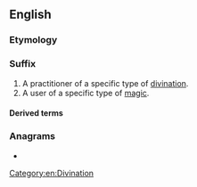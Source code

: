 {{also|máncer}}
==English==

===Etymology===
{{suffix|en|-mancy|er|id2=agent noun}}

===Suffix===
{{en-suffix}}

# A practitioner of a specific type of [[divination]].
# A user of a specific type of [[magic]].

====Derived terms====
{{suffixsee|en}}

===Anagrams===
* {{anagrams|en|a=acemnr|Camren|Carmen|carmen}}

[[Category:en:Divination]]